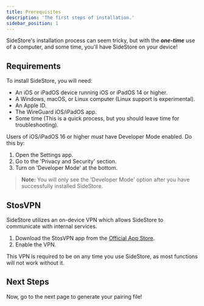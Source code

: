 ```yaml
---
title: Prerequisites
description: 'The first steps of installation.'
sidebar_position: 1
---
```


SideStore's installation process can seem tricky, but with the ***one-time*** use of a computer, and some time, you'll have SideStore on your device!

## Requirements

To install SideStore, you will need:
- An iOS or iPadOS device running iOS or iPadOS 14 or higher.
- A Windows, macOS, or Linux computer (Linux support is experimental).
- An Apple ID.
- The WireGuard iOS/iPadOS app.
- Some time (This is a quick process, but you should leave time for troubleshooting).

Users of iOS/iPadOS 16 or higher *must* have Developer Mode enabled. Do this by:
1. Open the Settings app.
2. Go to the 'Privacy and Security' section.
3. Turn on 'Developer Mode' at the bottom.

> **Note:** You will only see the 'Developer Mode' option after you have successfully installed SideStore.

## StosVPN

SideStore utilizes an on-device VPN which allows SideStore to communicate with internal services.

1. Download the StosVPN app from the [Official App Store](https://apps.apple.com/us/app/stosvpn/id6744003051).
2. Enable the VPN.

This VPN is required to be on any time you use SideStore, as most functions will not work without it.

## Next Steps 

Now, go to the next page to generate your pairing file!

